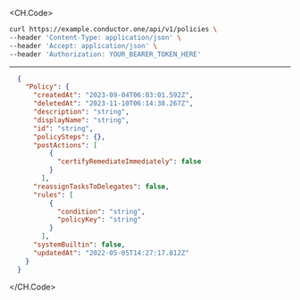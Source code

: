 
<CH.Code>
```bash Example Request
curl https://example.conductor.one/api/v1/policies \
--header 'Content-Type: application/json' \
--header 'Accept: application/json' \
--header 'Authorization: YOUR_BEARER_TOKEN_HERE'
```
---

```json Example Response
  {
    "Policy": {
      "createdAt": "2023-09-04T06:03:01.592Z",
      "deletedAt": "2023-11-10T06:14:38.267Z",
      "description": "string",
      "displayName": "string",
      "id": "string",
      "policySteps": {},
      "postActions": [
          {
            "certifyRemediateImmediately": false
          }
        ],
      "reassignTasksToDelegates": false,
      "rules": [
          {
            "condition": "string",
            "policyKey": "string"
          }
        ],
      "systemBuiltin": false,
      "updatedAt": "2022-05-05T14:27:17.812Z"
    }
  }
```
</CH.Code>
